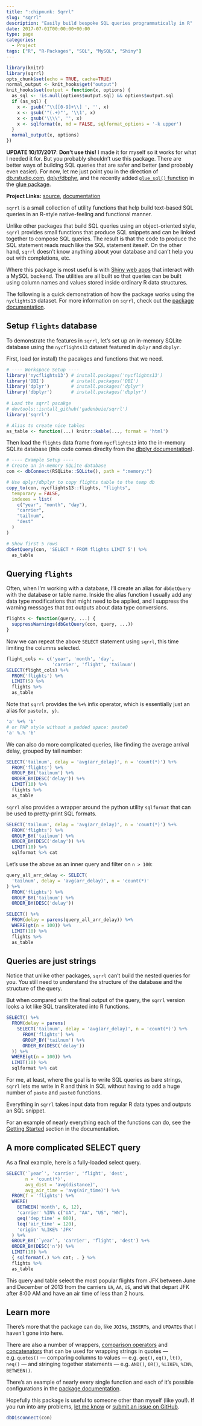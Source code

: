 ```yaml
---
title: ":chipmunk: Sqrrl"
slug: "sqrrl"
description: "Easily build bespoke SQL queries programmatically in R"
date: 2017-07-01T00:00:00+00:00
type: page
categories: 
  - Project
tags: ["R", "R-Packages", "SQL", "MySQL", "Shiny"]
---
```



```r
library(knitr)
library(sqrrl)
opts_chunk$set(echo = TRUE, cache=TRUE)
normal_output <- knit_hooks$get("output")
knit_hooks$set(output = function(x, options) {
  as_sql <- !is.null(options$output.sql) && options$output.sql
  if (as_sql) {
    x <- gsub('^\\[[0-9]+\\] ', '', x)
    x <- gsub('"(.+)"', '\\1', x)
    x <- gsub('\\\\', '', x)
    x <- sqlformat(x, md = FALSE, sqlformat_options = '-k upper')
  }
  normal_output(x, options)
})
```

**UPDATE 10/17/2017**: **Don't use this!** I made it for myself so it works for what I needed it for.
But you probably shouldn't use this package.
There are better ways of building SQL queries that are safer and better (and probably even easier).
For now, let me just point you in the direction of [db.rstudio.com](http://db.rstudio.com/), [dplyr/dbplyr](http://db.rstudio.com/dplyr#generating-queries), and the recently added [`glue_sql()` function](http://glue.tidyverse.org/reference/glue_sql.html) in the [glue package](http://glue.tidyverse.org).

**Project Links:** [source][sqrrl-src], [documentation][sqrrl-docs]

`sqrrl` is a small collection of utility functions that help build text-based SQL queries in an R-style native-feeling and functional manner.

Unlike other packages that build SQL queries using an object-oriented style, `sqrrl` provides small functions that produce SQL snippets and can be linked together to compose SQL queries.
The result is that the code to produce the SQL statement reads much like the SQL statement iteself.
On the other hand, `sqrrl` doesn't know anything about your database and can't help you out with completions, etc.

Where this package is most useful is with [Shiny web apps](shiny) that interact with a MySQL backend.
The utilities are all built so that queries can be built using column names and values stored inside ordinary R data structures.

The following is a quick demonstration of how the package works using the `nyclights13` dataset.
For more information on `sqrrl`, check out the [package documentation][sqrrl-docs].

## Setup `flights` database

To demonstrate the features in `sqrrl`, let's set up an in-memory SQLite database using the `nycflights13` dataset featured in `dplyr` and `dbplyr`.

First, load (or install) the pacakges and functions that we need.

```r
# ---- Workspace Setup ----
library('nycflights13') # install.packages('nycflights13')
library('DBI')          # install.packages('DBI')
library('dplyr')        # install.packages('dplyr')
library('dbplyr')       # install.packages('dbplyr')
 
# Load the sqrrl pacakge
# devtools::isntall_github('gadenbuie/sqrrl')
library('sqrrl')

# Alias to create nice tables
as_table <- function(...) knitr::kable(..., format = 'html')
```

Then load the `flights` data frame from  `nycflights13` into the in-memory SQLite database (this code comes direclty from the [dbplyr documentation](http://dbplyr.tidyverse.org/articles/dbplyr.html#connecting-to-the-database)).

```r
# ---- Example Setup ----
# Create an in-memory SQLite database
con <- dbConnect(RSQLite::SQLite(), path = ":memory:")

# Use dplyr/dbplyr to copy flights table to the temp db
copy_to(con, nycflights13::flights, "flights",
  temporary = FALSE, 
  indexes = list(
    c("year", "month", "day"), 
    "carrier", 
    "tailnum",
    "dest"
  )
)

# Show first 5 rows
dbGetQuery(con, 'SELECT * FROM flights LIMIT 5') %>% 
  as_table
```

## Querying `flights`

Often, when I'm working with a database, I'll create an alias for `dbGetQuery` with the database or table name.
Inside the alias function I usually add any data type modifications that might need to be applied, and I suppress the warning messages that `DBI` outputs about data type conversions.

```r
flights <- function(query, ...) {
  suppressWarnings(dbGetQuery(con, query, ...))
}
```

Now we can repeat the above `SELECT` statement using `sqrrl`, this time limiting the columns selected.

```r
flight_cols <- c('year', 'month', 'day', 
                 'carrier', 'flight', 'tailnum')
SELECT(flight_cols) %+%
  FROM('flights') %+%
  LIMIT(5) %>% 
  flights %>% 
  as_table
```

Note that `sqrrl` provides the `%+%` infix operator, which is essentially just an alias for `paste(x, y)`.

```r
'a' %+% 'b'
# or PHP style without a padded space: paste0
'a' %.% 'b'
```

We can also do more complicated queries, like finding the average arrival delay, grouped by tail number:

```r
SELECT('tailnum', delay = 'avg(arr_delay)', n = 'count(*)') %+%
  FROM('flights') %+%
  GROUP_BY('tailnum') %+%
  ORDER_BY(DESC('delay')) %+%
  LIMIT(10) %>% 
  flights %>% 
  as_table
```

`sqrrl` also provides a wrapper around the python utility `sqlformat` that can be used to pretty-print SQL formats.

```r
SELECT('tailnum', delay = 'avg(arr_delay)', n = 'count(*)') %+%
  FROM('flights') %+%
  GROUP_BY('tailnum') %+%
  ORDER_BY(DESC('delay')) %+%
  LIMIT(10) %>% 
  sqlformat %>% cat
```

Let's use the above as an inner query and filter on `n > 100`:

```r
query_all_arr_delay <- SELECT(
  'tailnum', delay = 'avg(arr_delay)', n = 'count(*)'
) %+%
  FROM('flights') %+%
  GROUP_BY('tailnum') %+%
  ORDER_BY(DESC('delay'))

SELECT() %+%
  FROM(delay = parens(query_all_arr_delay)) %+%
  WHERE(gt(n = 100)) %+%
  LIMIT(10) %>% 
  flights %>% 
  as_table
```

## Queries are just strings

Notice that unlike other packages, `sqrrl` can't build the nested queries for you.
You still need to understand the structure of the database and the structure of the query.

But when compared with the final output of the query, the `sqrrl` version looks a lot like SQL transliterated into R functions.

```r
SELECT() %+%
  FROM(delay = parens(
    SELECT('tailnum', delay = 'avg(arr_delay)', n = 'count(*)') %+%
      FROM('flights') %+%
      GROUP_BY('tailnum') %+%
      ORDER_BY(DESC('delay'))
  )) %+%
  WHERE(gt(n = 100)) %+%
  LIMIT(10) %>% 
  sqlformat %>% cat
```

For me, at least, where the goal is to write SQL queries as bare strings, `sqrrl` lets me write in R and think in SQL without having to add a huge number of `paste` and `paste0` functions.

Everything in `sqrrl` takes input data from regular R data types and outputs an SQL snippet.

For an example of nearly everything each of the functions can do, see the [Getting Started][sqrrl-start] section in the documentation.

## A more complicated SELECT query

As a final example, here is a fully-loaded select query.

```r
SELECT('`year`', 'carrier', 'flight', 'dest', 
       n = 'count(*)', 
       avg_dist = 'avg(distance)',
       avg_air_time = 'avg(air_time)') %+%
  FROM(f = 'flights') %+%
  WHERE(
    BETWEEN('month', 6, 12),
    'carrier' %IN% c("UA", "AA", "US", "WN"),
    geq('dep_time' = 800),
    leq('air_time' = 120),
    'origin' %LIKE% 'JFK'
  ) %+%
  GROUP_BY('`year`', 'carrier', 'flight', 'dest') %+%
  ORDER_BY(DESC('n')) %+%
  LIMIT(10) %>% 
  { sqlformat(.) %>% cat; . } %>% 
  flights %>% 
  as_table
```

This query and table select the most popular flights from JFK between June and December of 2013 from the carriers `UA`, `AA`, `US`, and `WN` that depart JFK after 8:00 AM and have an air time of less than 2 hours.

## Learn more

There's more that the package can do, like `JOIN`s, `INSERT`s, and `UPDATE`s that I haven't gone into here.

There are also a number of wrappers, [comparison operators](https://gadenbuie.github.io/sqrrl/reference/comparison.html) and [concatenators](https://gadenbuie.github.io/sqrrl/reference/general.html) that can be used for wrapping strings in quotes --- e.g. `quotes()` --- comparing columns to values --- e.g. `geq()`, `eq()`, `lt()`, `neq()` --- and stringing together statements --- e.g. `AND()`, `OR()`, `%LIKE%`, `%IN%`, `BETWEEN()`.

There's an example of nearly every single function and each of it's possible configurations in the [package documentation][sqrrl-docs].

Hopefully this package is useful to someone other than myself (like you!).
If you run into any problems, [let me know](http://twitter.com/grrrck) or [submit an issue on GitHub](https://github.com/gadenbuie/sqrrl/issues).

```r
dbDisconnect(con)
```

[sqrrl-src]: https://github.com/gadenbuie/sqrrl/
[sqrrl-docs]: https://gadenbuie.github.io/sqrrl/
[sqrrl-start]: https://gadenbuie.github.io/sqrrl/articles/sqrrl.html
[shiny]: https://shiny.rstudio.com